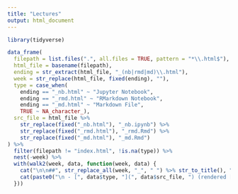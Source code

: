 ```yaml
---
title: "Lectures"
output: html_document
---
```


```r
library(tidyverse)
```


```r
data_frame(
  filepath = list.files(".", all.files = TRUE, pattern = "*\\.html$"),
  html_file = basename(filepath),
  ending = str_extract(html_file, "_(nb|rmd|md)\\.html"),
  week = str_replace(html_file, fixed(ending), ""),
  type = case_when(
    ending == "_nb.html" ~ "Jupyter Notebook",
    ending == "_rmd.html" ~ "RMarkdown Notebook",
    ending == "_md.html" ~ "Markdown File",
    TRUE ~ NA_character_),
  src_file = html_file %>%
    str_replace(fixed("_nb.html"), "_nb.ipynb") %>%
    str_replace(fixed("_rmd.html"), "_rmd.Rmd") %>%
    str_replace(fixed("_md.html"), "_md.Rmd")
) %>%
  filter(filepath != "index.html", !is.na(type)) %>%
  nest(-week) %>%
  with(walk2(week, data, function(week, data) {
    cat("\n\n##", str_replace_all(week, "_", " ") %>% str_to_title(), "\n")
    cat(paste0("\n - [", data$type, "](", data$src_file, ") (rendered [HTML](", data$html_file, "))"))
  }))
```
